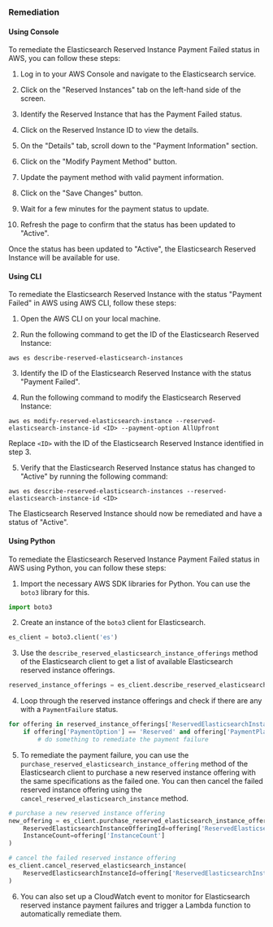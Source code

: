 ### Remediation

#### Using Console

To remediate the Elasticsearch Reserved Instance Payment Failed status in AWS, you can follow these steps:

1. Log in to your AWS Console and navigate to the Elasticsearch service.

2. Click on the "Reserved Instances" tab on the left-hand side of the screen.

3. Identify the Reserved Instance that has the Payment Failed status.

4. Click on the Reserved Instance ID to view the details.

5. On the "Details" tab, scroll down to the "Payment Information" section.

6. Click on the "Modify Payment Method" button.

7. Update the payment method with valid payment information.

8. Click on the "Save Changes" button.

9. Wait for a few minutes for the payment status to update.

10. Refresh the page to confirm that the status has been updated to "Active".

Once the status has been updated to "Active", the Elasticsearch Reserved Instance will be available for use.

#### Using CLI

To remediate the Elasticsearch Reserved Instance with the status "Payment Failed" in AWS using AWS CLI, follow these steps:

1. Open the AWS CLI on your local machine.

2. Run the following command to get the ID of the Elasticsearch Reserved Instance:

```
aws es describe-reserved-elasticsearch-instances
```

3. Identify the ID of the Elasticsearch Reserved Instance with the status "Payment Failed".

4. Run the following command to modify the Elasticsearch Reserved Instance:

```
aws es modify-reserved-elasticsearch-instance --reserved-elasticsearch-instance-id <ID> --payment-option AllUpfront
```

Replace `<ID>` with the ID of the Elasticsearch Reserved Instance identified in step 3.

5. Verify that the Elasticsearch Reserved Instance status has changed to "Active" by running the following command:

```
aws es describe-reserved-elasticsearch-instances --reserved-elasticsearch-instance-id <ID>
```

The Elasticsearch Reserved Instance should now be remediated and have a status of "Active".

#### Using Python

To remediate the Elasticsearch Reserved Instance Payment Failed status in AWS using Python, you can follow these steps:

1. Import the necessary AWS SDK libraries for Python. You can use the `boto3` library for this.

```python
import boto3
```

2. Create an instance of the `boto3` client for Elasticsearch.

```python
es_client = boto3.client('es')
```

3. Use the `describe_reserved_elasticsearch_instance_offerings` method of the Elasticsearch client to get a list of available Elasticsearch reserved instance offerings.

```python
reserved_instance_offerings = es_client.describe_reserved_elasticsearch_instance_offerings()
```

4. Loop through the reserved instance offerings and check if there are any with a `PaymentFailure` status.

```python
for offering in reserved_instance_offerings['ReservedElasticsearchInstanceOfferings']:
    if offering['PaymentOption'] == 'Reserved' and offering['PaymentPlan'] == 'AllUpfront' and offering['State'] == 'payment-failed':
        # do something to remediate the payment failure
```

5. To remediate the payment failure, you can use the `purchase_reserved_elasticsearch_instance_offering` method of the Elasticsearch client to purchase a new reserved instance offering with the same specifications as the failed one. You can then cancel the failed reserved instance offering using the `cancel_reserved_elasticsearch_instance` method.

```python
# purchase a new reserved instance offering
new_offering = es_client.purchase_reserved_elasticsearch_instance_offering(
    ReservedElasticsearchInstanceOfferingId=offering['ReservedElasticsearchInstanceOfferingId'],
    InstanceCount=offering['InstanceCount']
)

# cancel the failed reserved instance offering
es_client.cancel_reserved_elasticsearch_instance(
    ReservedElasticsearchInstanceId=offering['ReservedElasticsearchInstanceId']
)
```

6. You can also set up a CloudWatch event to monitor for Elasticsearch reserved instance payment failures and trigger a Lambda function to automatically remediate them.

